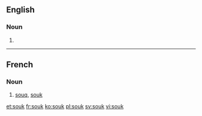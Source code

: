 ==English==
{{wikipedia}}

===Noun===
{{en-noun}}

# {{alternative spelling of|souq}}

----

==French==

===Noun===
{{fr-noun|m}}

# [[souq]], [[#English|souk]]

[[et:souk]]
[[fr:souk]]
[[ko:souk]]
[[pl:souk]]
[[sv:souk]]
[[vi:souk]]